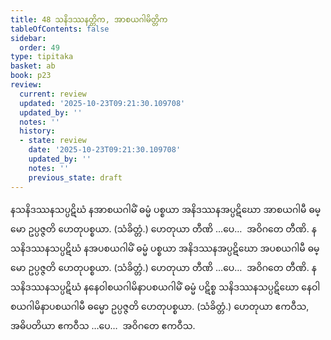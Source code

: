 ```yaml
---
title: 48 သနိဒဿနတ္တိက, အာစယဂါမိတ္တိက
tableOfContents: false
sidebar:
  order: 49
type: tipitaka
basket: ab
book: p23
review:
  current: review
  updated: '2025-10-23T09:21:30.109708'
  updated_by: ''
  notes: ''
  history:
  - state: review
    date: '2025-10-23T09:21:30.109708'
    updated_by: ''
    notes: ''
    previous_state: draft
---
```



<ReviewStatus review={frontmatter.review} showDetails={true} />

<HypothesisAnnotation frontmatter={frontmatter} />

<DynamicBreadcrumb />

<Division number="57" book="p23" e="ch" v="40" p="420">

<Paragraph number="180" book="p23">
နသနိဒဿနသပ္ပဋိဃံ နအာစယဂါမိံ ဓမ္မံ ပစ္စယာ အနိဒဿနအပ္ပဋိဃော အာစယဂါမီ ဓမ္မော ဥပ္ပဇ္ဇတိ ဟေတုပစ္စယာ. (သံခိတ္တံ.) ဟေတုယာ တီဏိ …ပေ…  အဝိဂတေ တီဏိ.
</Paragraph>

<Paragraph number="181" book="p23">
နသနိဒဿနသပ္ပဋိဃံ နအပစယဂါမိံ ဓမ္မံ ပစ္စယာ အနိဒဿနအပ္ပဋိဃော အပစယဂါမီ ဓမ္မော ဥပ္ပဇ္ဇတိ ဟေတုပစ္စယာ. (သံခိတ္တံ.) ဟေတုယာ တီဏိ …ပေ…  အဝိဂတေ တီဏိ.
</Paragraph>

<Paragraph number="182" book="p23">
နသနိဒဿနသပ္ပဋိဃံ နနေဝါစယဂါမိနာပစယဂါမိံ ဓမ္မံ ပဋိစ္စ သနိဒဿနသပ္ပဋိဃော နေဝါစယဂါမိနာပစယဂါမီ ဓမ္မော ဥပ္ပဇ္ဇတိ ဟေတုပစ္စယာ. (သံခိတ္တံ.) ဟေတုယာ ဧကဝီသ, အဓိပတိယာ ဧကဝီသ …ပေ…  အဝိဂတေ ဧကဝီသ.
</Paragraph>
</Division>